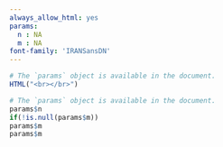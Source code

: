 ```yaml
---
always_allow_html: yes
params:
  n : NA
  m : NA
font-family: 'IRANSansDN'
---
```



```r
# The `params` object is available in the document.
HTML("<br></br>")
```
<!-- <div style='position:absolute; top:0; right:0; padding:10px;'> -->
<!-- ```{r pressure, echo=FALSE,fig.asp=0.2} -->
<!-- knitr::include_graphics('Logo.png') -->
<!-- ``` -->
<!-- </div> -->

<div class="column-left">
```r
# The `params` object is available in the document.
params$n
if(!is.null(params$m))
params$m
params$m
```





